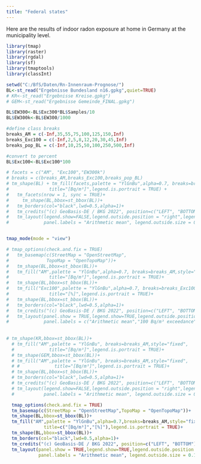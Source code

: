 ```yaml
---
title: "Federal states"
---
```


Here are the results of indoor radon exposure at home in Germany at the municipality level. 


```r
library(tmap)
library(raster)
library(rgdal)
library(sf)
library(tmaptools)
library(classInt)

setwd("C:/BfS/Daten/Rn-Innenraum-Prognose/")
BL<-st_read("Ergebnisse Bundesland n16.gpkg",quiet=TRUE)
# KR<-st_read("Ergebnisse Kreise.gpkg")
# GEM<-st_read("Ergebnisse Gemeinde_FINAL.gpkg")

BL$EW300<-BL$Exc300*BL$Samples/10
BL$EW300k<-BL$EW300/1000

#define class breaks
breaks_AM = c(-Inf,35,55,75,100,125,150,Inf)
breaks_Exc100 = c(-Inf,2,5,8,12,20,30,45,Inf)
breaks_pop_BL = c(-Inf,10,25,50,100,250,500,Inf)

#convert to percent
BL$Exc100<-BL$Exc100*100

# facets = c("AM", "Exc100","EW300k")
# breaks = c(breaks_AM,breaks_Exc100,breaks_pop_BL)
# tm_shape(BL) + tm_fill(facets,palette = "YlGnBu",alpha=0.7, breaks=breaks,style="fixed",
#               title="[Bq/m³]",legend.is.portrait = TRUE) + 
#   tm_facets(nrow = 1, sync = TRUE)+
#     tm_shape(BL,bbox=st_bbox(BL))+
#   tm_borders(col="black",lwd=0.5,alpha=1)+
#   tm_credits("(c) GeoBasis-DE / BKG 2022", position=c("LEFT", "BOTTOM"))+
#   tm_layout(legend.show=FALSE,legend.outside.position = "right",legend.outside = TRUE,
#             panel.labels = "Arithmetic mean", legend.outside.size = 0.1,panel.label.size = 1)


tmap_mode(mode = "view")

# tmap_options(check.and.fix = TRUE)
#   tm_basemap(c(StreetMap = "OpenStreetMap",
#              TopoMap = "OpenTopoMap"))+
#   tm_shape(BL,bbox=st_bbox(BL))+
#   tm_fill("AM",palette = "YlGnBu",alpha=0.7, breaks=breaks_AM,style="fixed",
#               title="[Bq/m³]",legend.is.portrait = TRUE)+
#   tm_shape(BL,bbox=st_bbox(BL))+
#   tm_fill("Exc100",palette = "YlGnBu",alpha=0.7, breaks=breaks_Exc100,style="fixed",
#               title="[%]",legend.is.portrait = TRUE)+
#   tm_shape(BL,bbox=st_bbox(BL))+
#   tm_borders(col="black",lwd=0.5,alpha=1)+
#   tm_credits("(c) GeoBasis-DE / BKG 2022", position=c("LEFT", "BOTTOM"))+
#   tm_layout(panel.show = TRUE,legend.show=TRUE,legend.outside.position = "right",legend.outside = TRUE,
#             panel.labels = c("Arithmetic mean","100 Bq/m³ exceedance"), legend.outside.size = 0.1,panel.label.size = 1)
  
  
# tm_shape(KR,bbox=st_bbox(BL))+
  # tm_fill("AM",palette = "YlGnBu", breaks=breaks_AM,style="fixed",
  #             title="[Bq/m³]",legend.is.portrait = TRUE)+
  # tm_shape(GEM,bbox=st_bbox(BL))+
  # tm_fill("AM",palette = "YlGnBu", breaks=breaks_AM,style="fixed",
  # #             title="[Bq/m³]",legend.is.portrait = TRUE)+
  # tm_shape(BL,bbox=st_bbox(BL))+
  # tm_borders(col="black",lwd=0.5,alpha=1)+
  # tm_credits("(c) GeoBasis-DE / BKG 2022", position=c("LEFT", "BOTTOM"))+
  # tm_layout(legend.show=FALSE,legend.outside.position = "right",legend.outside = TRUE,
  #           panel.labels = "Arithmetic mean", legend.outside.size = 0.1,panel.label.size = 1)

  tmap_options(check.and.fix = TRUE)
  tm_basemap(c(StreetMap = "OpenStreetMap",TopoMap = "OpenTopoMap"))+
  tm_shape(BL,bbox=st_bbox(BL))+
  tm_fill("AM",palette = "YlGnBu",alpha=0.7,breaks=breaks_AM,style="fixed",
              title=c("[Bq/m³]","[%]"),legend.is.portrait = TRUE)+
  tm_shape(BL,bbox=st_bbox(BL))+
  tm_borders(col="black",lwd=0.5,alpha=1)+
  tm_credits("(c) GeoBasis-DE / BKG 2022", position=c("LEFT", "BOTTOM"))+
  tm_layout(panel.show = TRUE,legend.show=TRUE,legend.outside.position = "right",legend.outside = TRUE,
            panel.labels = "Arithmetic mean", legend.outside.size = 0.1,panel.label.size = 1)

```

